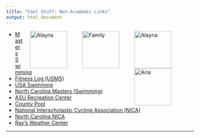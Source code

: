 ```yaml
---
title: "Cool Stuff: Non-Academic Links"
output: html_document
---
```


<figure>
<img src="./images/CropAlaynaSui.jpg" alt="Alayna" align="right" hspace="20" style="width:100px;height:100px;">
</figure>



<figure>
<img src="./images/CropMeandgirlsParkCity2021.jpg" alt="Family" align="right" hspace="20" style="width:100px;height:100px;">
</figure>

<figure>
<img src="./images/AlaynaIstreet.JPG" alt="Alayna" align="right" hspace="20" vspace="-20" style="width:100px;height:100px;">
</figure>

<figure>
<img src="./images/AriaRockyKnob.jpeg" alt="Aria" align="right" hspace="20" style="width:100px;height:100px;">
</figure>

- [Masters Swimming](http://www.usms.org/)
- [Fitness Log (USMS)](http://www.usms.org/myusms/flog/)
- [USA Swimming](http://www.usaswimming.org/DesktopDefault.aspx)
- [North Carolina Masters (Swimming)](http://www.ncmasters.org/)
- [ASU Recreation Center](http://urec.appstate.edu/student-recreation-center)
- [County Pool](http://www.wataugacounty.org/App_Pages/Dept/ParksRec/Aquatics/aquaticsHome.aspx)
- [National Interscholastic Cycling Association (NICA)](https://www.nationalmtb.org/)
- [North Carolina NICA](http://www.northcarolinamtb.org/)
- [Ray's Weather Center](http://booneweather.com/)




* * *